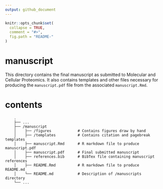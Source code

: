 ```yaml
---
output: github_document
---
```


<!-- README.md is generated from README.Rmd. Please edit that file -->

```r
knitr::opts_chunk$set(
  collapse = TRUE,
  comment = "#>",
  fig.path = "README-"
)
```

# manuscript

This directory contains the final manuscript as submitted to Molecular
and Cellular Proteomics. It also contains templates and other files necessary 
for producing the `manuscript.pdf` file from the associated `manuscript.Rmd`.

# contents
```
    .
    ├── ...
    ├── /manuscript
    │    ├── /figures            # Contains figures draw by hand
    │    ├── /templates          # Contains citation and pagebreak templates
    │    ├── manuscript.Rmd      # R markdown file to produce manuscript.pdf
    │    ├── manuscript.pdf      # Final submitted manuscript
    │    ├── references.bib      # BibTex file containing manuscript references
    │    ├── README.Rmd          # R markdown file to produce README.md
    │    └── README.md           # Description of /manuscripts directory
    └── ...

```
